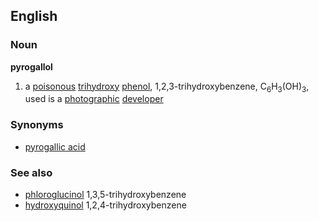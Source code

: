 ==English==
===Noun===
'''pyrogallol'''
#{{chemistry}} a [[poisonous]] [[trihydroxy]] [[phenol]], 1,2,3-trihydroxybenzene, C<sub>6</sub>H<sub>3</sub>(OH)<sub>3</sub>, used is a [[photographic]] [[developer]]
===Synonyms===
*[[pyrogallic acid]]
===See also===
*[[phloroglucinol]] 1,3,5-trihydroxybenzene
*[[hydroxyquinol]] 1,2,4-trihydroxybenzene